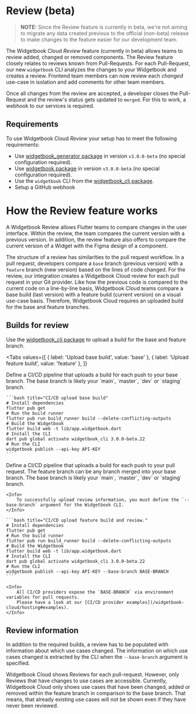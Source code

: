 # Review (beta)

> **NOTE:** Since the Review feature is currently in beta, we're not aiming to migrate any data created previous to the official (non-beta) release to make changes to the feature easier for our development team.

The Widgetbook Cloud _Review_ feature (currently in beta) allows teams to review added, changed or removed components.
The Review feature closely relates to reviews known from Pull-Requests.
For each Pull-Request, our new `widgetbook` CLI analyzes the changes to your Widgetbook and creates a review.
Frontend team members can now review each _changed_ use-case in isolation and add comments for other team members.

Once all changes from the review are accepted, a developer closes the Pull-Request and the review's status gets updated to `merged`.
For this to work, a webhook to our services is required.

## Requirements

To use Widgetbook Cloud _Review_ your setup has to meet the following requirements:

- Use [widgetbook_generator package](https://pub.dev/packages/widgetbook_generator) in version `v3.0.0-beta` (no special configuration required).
- Use [widgetbook package](https://pub.dev/packages/widgetbook) in version `v3.0.0-beta` (no special configuration required).
- Use the `widgetbook` CLI from the [widgetbook_cli package](https://pub.dev/packages/widgetbook_cli).
- Setup a GitHub webhook

# How the Review feature works

A Widgetbook Review allows Flutter teams to compare changes in the user interface.
Within the review, the team compares the current version with a previous version.
In addition, the review feature also offers to compare the current version of a Widget with the Figma design of a component.

The structure of a review has similarities to the pull request workflow.
In a pull request, developers compare a `base` branch (previous version) with a `feature` branch (new version) based on the lines of code changed.
For the review, our integration creates a Widgetbook Cloud review for each pull request in your Git provider.
Like how the previous code is compared to the current code on a line-by-line basis, Widgetbook Cloud teams compare a base build (last version) with a feature build (current version) on a visual use-case basis.
Therefore, Widgetbook Cloud requires an uploaded build for the base and feature branches.

## Builds for review

Use the [widgetbook_cli package](https://pub.dev/packages/widgetbook_cli) to upload a build for the base and feature branch.

<Tabs
  values={[
    { label: 'Upload base build', value: 'base' },
    { label: 'Upload feature build', value: 'feature' },
  ]}
>
  <TabItem value="base">
    Define a CI/CD pipeline that uploads a build for each push to your base branch.
    The base branch is likely your `main`, `master`, `dev` or `staging` branch.

    ```bash title="CI/CD upload base build"
    # Install dependencies
    flutter pub get
    # Run the build runner
    flutter pub run build_runner build --delete-conflicting-outputs
    # Build the Widgetbook
    flutter build web -t lib/app.widgetbook.dart
    # Install the CLI
    dart pub global activate widgetbook_cli 3.0.0-beta.22
    # Run the CLI
    widgetbook publish --api-key API-KEY
    ```

  </TabItem>
  <TabItem value="feature">
    Define a CI/CD pipeline that uploads a build for each push to your pull request.
    The feature branch can be any branch merged into your base branch.
    The base branch is likely your `main`, `master`, `dev` or `staging` branch.

    <Info>
        To successfully upload review information, you must define the `--base-branch` argument for the Widgetbook CLI.
    </Info>

    ```bash title="CI/CD upload feature build and review."
    # Install dependencies
    flutter pub get
    # Run the build runner
    flutter pub run build_runner build --delete-conflicting-outputs
    # Build the Widgetbook
    flutter build web -t lib/app.widgetbook.dart
    # Install the CLI
    dart pub global activate widgetbook_cli 3.0.0-beta.22
    # Run the CLI
    widgetbook publish --api-key API-KEY --base-branch BASE-BRANCH
    ```

    <Info>
        All CI/CD providers expose the `BASE-BRANCH` via environment variables for pull requests.
        Please have a look at our [CI/CD provider examples](/widgetbook-cloud/hosting#examples).
    </Info>

  </TabItem>
</Tabs>

## Review information

In addition to the required builds, a review has to be populated with information about which use cases changed.
The information on which use cases changed is extracted by the CLI when the `--base-branch` argument is specified.

<Info>
  Widgetbook Cloud shows Reviews for each pull-request. However, only Reviews that have changes to
  use cases are accessible.
</Info>

<Warning>
  Currently, Widgetbook Cloud only shows use cases that have been changed, added or removed within
  the feature branch in comparison to the base branch. That means, that already existing use cases
  will not be shown even if they have never been reviewed.
</Warning>
